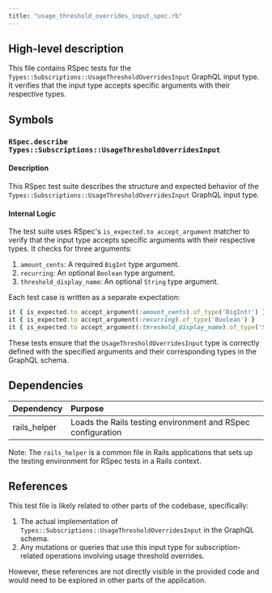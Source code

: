 ```yaml
---
title: "usage_threshold_overrides_input_spec.rb"
---
```


## High-level description
This file contains RSpec tests for the `Types::Subscriptions::UsageThresholdOverridesInput` GraphQL input type. It verifies that the input type accepts specific arguments with their respective types.

## Symbols

### `RSpec.describe Types::Subscriptions::UsageThresholdOverridesInput`
#### Description
This RSpec test suite describes the structure and expected behavior of the `Types::Subscriptions::UsageThresholdOverridesInput` GraphQL input type.

#### Internal Logic
The test suite uses RSpec's `is_expected.to accept_argument` matcher to verify that the input type accepts specific arguments with their respective types. It checks for three arguments:

1. `amount_cents`: A required `BigInt` type argument.
2. `recurring`: An optional `Boolean` type argument.
3. `threshold_display_name`: An optional `String` type argument.

Each test case is written as a separate expectation:

```ruby
it { is_expected.to accept_argument(:amount_cents).of_type('BigInt!') }
it { is_expected.to accept_argument(:recurring).of_type('Boolean') }
it { is_expected.to accept_argument(:threshold_display_name).of_type('String') }
```

These tests ensure that the `UsageThresholdOverridesInput` type is correctly defined with the specified arguments and their corresponding types in the GraphQL schema.

## Dependencies
| Dependency | Purpose |
|:-----------|:--------|
| rails_helper | Loads the Rails testing environment and RSpec configuration |

Note: The `rails_helper` is a common file in Rails applications that sets up the testing environment for RSpec tests in a Rails context.

## References
This test file is likely related to other parts of the codebase, specifically:

1. The actual implementation of `Types::Subscriptions::UsageThresholdOverridesInput` in the GraphQL schema.
2. Any mutations or queries that use this input type for subscription-related operations involving usage threshold overrides.

However, these references are not directly visible in the provided code and would need to be explored in other parts of the application.